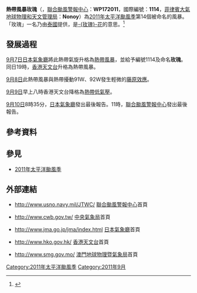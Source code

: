 {{Notability Unreferenced |time=2017-11-27T08:58:22+00:00}}
{{NoteTA
|G1=TyphoonNew
|G2=TyphoonOld
|G3=Weather
|G4=CWBTyphoonOld
|T=zh:熱帶風暴玫瑰 (2011年); zh-cn:热带风暴玫瑰 (2011年); zh-tw:輕度颱風庫拉 (2011年); zh-hk:熱帶風暴玫瑰 (2011年)
|1=zh:熱帶風暴玫瑰; zh-cn:热带风暴玫瑰; zh-tw:輕度颱風庫拉; zh-hk:熱帶風暴玫瑰
|skin=typhoon
}}
{{颱風基礎資訊新
|颱風名稱               = 熱帶風暴玫瑰
|外文名稱               = Tropical Storm Kulap
|外文語言               = 英文
|代表圖像               = Kulap Sept 8 2011.jpg
|代表圖像名稱           = 熱帶風暴玫瑰
|形成日期               = [[2011年|2011年]][[9月7日|9月7日]]
|消散日期               = [[2011年|2011年]][[9月10日|9月10日]]
|十分鐘平均風速JMA      = 35|JMA=knot<!--新模板有自動轉換計算功能的，用這個參數就可以了。-->
|十分鐘平均風速CWB      = 20|CWB=m/s
|十分鐘平均風速KMA      = 18|KMA=m/s
|十分鐘平均風速HKO      = 65
|十分鐘平均風速PAGASA   = 65
|二分鐘平均風速         = 20|NMC=m/s
|一分鐘平均風速         = 40|SSHS=knot
|瞬間最大陣風           = 95<!--JMA-->
|最低氣壓               = 1000<!--JMA-->
|財產損失               = 
|死傷人數               = 
|影響地區               = {{JPN}}<br>{{KOR}}
|備註                   = 
|颱風路徑圖             = Kulap 2011 track.png
|風季年份               = 2011
|風季位置               = 太平洋
}}
'''熱帶風暴玫瑰'''（{{lang-en|'''Tropical Storm Kulap'''}}，[[聯合颱風警報中心|聯合颱風警報中心]]：'''WP172011'''，國際編號：'''1114'''，[[菲律賓大氣地球物理和天文管理局|菲律賓大氣地球物理和天文管理局]]：'''Nonoy'''）為[[2011年太平洋颱風季|2011年太平洋颱風季]]第14個被命名的風暴。「玫瑰」一名乃由[[泰國|泰國]]提供，是[[玫瑰花|-{玫瑰}-花]]的意思。<ref>{{cite web|url=http://www.weather.gov.hk/informtc/sound/tc_pronunciation2011_uc.htm|title=熱帶氣旋名稱的意義|author=香港天文台|accessdate=2011-09-07|archive-url=https://web.archive.org/web/20180926223310/http://www.weather.gov.hk/informtc/sound/tc_pronunciation2011_uc.htm|archive-date=2018-09-26|dead-url=yes}}</ref>

== 發展過程 ==
{{phs wikify}}
[[9月7日|9月7日]][[日本氣象廳|日本氣象廳]]將此熱帶氣旋升格為[[熱帶風暴|熱帶風暴]]，並給予編號1114及命名'''玫瑰'''。同日19時，[[香港天文台|香港天文台]]升格為熱帶風暴。

[[9月8日|9月8日]]此熱帶風暴與熱帶擾動91W、92W發生輕微的[[藤原效應|藤原效應]]。

[[9月9日|9月9日]]早上八時香港天文台降格為[[熱帶低氣壓|熱帶低氣壓]]。

[[9月10日|9月10日]]8時35分，[[日本氣象廳|日本氣象廳]]發出最後報告。11時，[[聯合颱風警報中心|聯合颱風警報中心]]發出最後報告。

== 參考資料 ==
{{reflist}}

== 參見 ==
* [[2011年太平洋颱風季|2011年太平洋颱風季]]

==外部連結==
* {{en}}http://www.usno.navy.mil/JTWC/ {{Wayback|url=http://www.usno.navy.mil/JTWC/ |date=20150809201922 }} [[聯合颱風警報中心|聯合颱風警報中心]]首頁
* {{zh-tw}}http://www.cwb.gov.tw/ {{Wayback|url=http://www.cwb.gov.tw/ |date=20181025071210 }} [[中央氣象局|中央氣象局]]首頁
* {{ja}}http://www.jma.go.jp/jma/index.html {{Wayback|url=http://www.jma.go.jp/jma/index.html |date=20110320125420 }} [[日本氣象廳|日本氣象廳]]首頁
* {{zh-hk}}http://www.hko.gov.hk/ {{Wayback|url=http://www.hko.gov.hk/ |date=20110224003313 }} [[香港天文台|香港天文台]]首頁
* {{zh-hk}}http://www.smg.gov.mo/ {{Wayback|url=http://www.smg.gov.mo/ |date=20140517030343 }} [[澳門地球物理暨氣象局|澳門地球物理暨氣象局]]首頁

{{2011_Pacific_typhoon_season_buttons}}
[[Category:2011年太平洋颱風季|Category:2011年太平洋颱風季]]
[[Category:2011年9月|Category:2011年9月]]